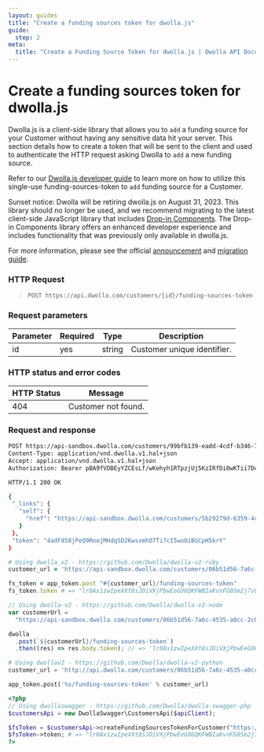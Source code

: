```yaml
---
layout: guides
title: "Create a funding sources token for dwolla.js"
guide:
  step: 2
meta:
  title: "Create a Funding Source Token for dwolla.js | Dwolla API Documentation"
---
```


# Create a funding sources token for dwolla.js

Dwolla.js is a client-side library that allows you to `add` a funding source for your Customer without having any sensitive data hit your server. This section details how to create a token that will be sent to the client and used to authenticate the HTTP request asking Dwolla to `add` a new funding source.

Refer to our [Dwolla.js developer guide](https://developers.dwolla.com/guides/dwolla-js/add-a-bank-account) to learn more on how to utilize this single-use funding-sources-token to `add` funding source for a Customer.

<AlertBar variation="announcement">
  Sunset notice: Dwolla will be retiring dwolla.js on August 31, 2023. This library should no longer be used, and we recommend migrating to the latest client-side JavaScript library that includes <a href="/concepts/drop-in-components">Drop-in Components</a>. The Drop-in Components library offers an enhanced developer experience and includes functionality that was previously only available in dwolla.js.

For more information, please see the official <a href="https://discuss.dwolla.com/t/may-2023-updates-retiring-dwolla-s-client-side-javascript-library-dwolla-js/8969">announcement</a> and <a href="https://discuss.dwolla.com/t/migration-guide-dwolla-js-to-dwolla-web-js/8968">migration guide</a>.

</AlertBar>

### HTTP Request

> `POST https://api.dwolla.com/customers/{id}/funding-sources-token`

### Request parameters

| Parameter | Required | Type   | Description                 |
| --------- | -------- | ------ | --------------------------- |
| id        | yes      | string | Customer unique identifier. |

### HTTP status and error codes

| HTTP Status | Message             |
| ----------- | ------------------- |
| 404         | Customer not found. |

### Request and response

```bash
POST https://api-sandbox.dwolla.com/customers/99bfb139-eadd-4cdf-b346-7504f0c16c60/funding-sources-token
Content-Type: application/vnd.dwolla.v1.hal+json
Accept: application/vnd.dwolla.v1.hal+json
Authorization: Bearer pBA9fVDBEyYZCEsLf/wKehyh1RTpzjUj5KzIRfDi0wKTii7DqY

HTTP/1.1 200 OK

{
 "_links": {
   "self": {
     "href": "https://api-sandbox.dwolla.com/customers/5b29279d-6359-4c87-a318-e09095532733/funding-sources-token"
   }
 },
 "token": "4adF858jPeQ9RnojMHdqSD2KwsvmhO7Ti7cI5woOiBGCpH5krY"
}
```

```ruby
# Using dwolla_v2 - https://github.com/Dwolla/dwolla-v2-ruby
customer_url = 'https://api-sandbox.dwolla.com/customers/06b51d56-7a6c-4535-a0cc-2c0106f56ba6'

fs_token = app_token.post "#{customer_url}/funding-sources-token"
fs_token.token # => "lr0Ax1zwIpeXXt8sJDiVXjPbwEeGO6QKFWBIaKvnFG0Sm2j7vL"
```

```javascript
// Using dwolla-v2 - https://github.com/Dwolla/dwolla-v2-node
var customerUrl =
  "https://api-sandbox.dwolla.com/customers/06b51d56-7a6c-4535-a0cc-2c0106f56ba6";

dwolla
  .post(`${customerUrl}/funding-sources-token`)
  .then((res) => res.body.token); // => 'lr0Ax1zwIpeXXt8sJDiVXjPbwEeGO6QKFWBIaKvnFG0Sm2j7vL'
```

```python
# Using dwollav2 - https://github.com/Dwolla/dwolla-v2-python
customer_url = 'http://api.dwolla.com/customers/06b51d56-7a6c-4535-a0cc-2c0106f56ba6'

app_token.post('%s/funding-sources-token' % customer_url)
```

```php
<?php
// Using dwollaswagger - https://github.com/Dwolla/dwolla-swagger-php
$customersApi = new DwollaSwagger\CustomersApi($apiClient);

$fsToken = $customersApi->createFundingSourcesTokenForCustomer("https://api-sandbox.dwolla.com/customers/06b51d56-7a6c-4535-a0cc-2c0106f56ba6");
$fsToken->token; # => "lr0Ax1zwIpeXXt8sJDiVXjPbwEeGO6QKFWBIaKvnFG0Sm2j7vL"
?>
```

